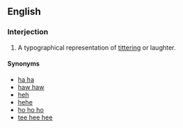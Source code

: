 {{also|teehee}}
==English==

===Interjection===
{{en-interj}}

# {{lb|en|colloquial}} A typographical representation of [[titter]]ing or laughter.

====Synonyms====
* [[ha ha]]
* [[haw|haw haw]]
* [[heh]]
* [[hehe]]
* [[ho ho ho]]
* [[tee hee hee]]